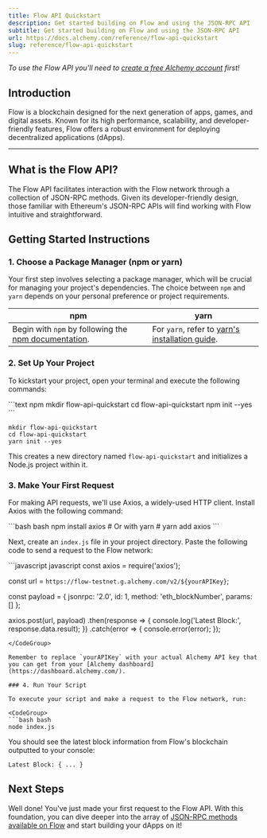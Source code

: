 ```yaml
---
title: Flow API Quickstart
description: Get started building on Flow and using the JSON-RPC API
subtitle: Get started building on Flow and using the JSON-RPC API
url: https://docs.alchemy.com/reference/flow-api-quickstart
slug: reference/flow-api-quickstart
---
```


*To use the Flow API you'll need to [create a free Alchemy account](https://dashboard.alchemy.com/signup/?utm_source=docs\&utm_medium=website\&utm_campaign=flow) first!*

## Introduction

Flow is a blockchain designed for the next generation of apps, games, and digital assets. Known for its high performance, scalability, and developer-friendly features, Flow offers a robust environment for deploying decentralized applications (dApps).

***

## What is the Flow API?

The Flow API facilitates interaction with the Flow network through a collection of JSON-RPC methods. Given its developer-friendly design, those familiar with Ethereum's JSON-RPC APIs will find working with Flow intuitive and straightforward.

## Getting Started Instructions

### 1. Choose a Package Manager (npm or yarn)

Your first step involves selecting a package manager, which will be crucial for managing your project's dependencies. The choice between `npm` and `yarn` depends on your personal preference or project requirements.

| npm                                                                                                                       | yarn                                                                                                |
| ------------------------------------------------------------------------------------------------------------------------- | --------------------------------------------------------------------------------------------------- |
| Begin with `npm` by following the [npm documentation](https://docs.npmjs.com/downloading-and-installing-node-js-and-npm). | For `yarn`, refer to [yarn's installation guide](https://classic.yarnpkg.com/lang/en/docs/install). |

### 2. Set Up Your Project

To kickstart your project, open your terminal and execute the following commands:

<CodeGroup>
  ```text npm
  mkdir flow-api-quickstart
  cd flow-api-quickstart
  npm init --yes
  ```

  ```text yarn
  mkdir flow-api-quickstart
  cd flow-api-quickstart
  yarn init --yes
  ```
</CodeGroup>

This creates a new directory named `flow-api-quickstart` and initializes a Node.js project within it.

### 3. Make Your First Request

For making API requests, we'll use Axios, a widely-used HTTP client. Install Axios with the following command:

<CodeGroup>
  ```bash bash
  npm install axios
  # Or with yarn
  # yarn add axios
  ```
</CodeGroup>

Next, create an `index.js` file in your project directory. Paste the following code to send a request to the Flow network:

<CodeGroup>
  ```javascript javascript
  const axios = require('axios');

  const url = `https://flow-testnet.g.alchemy.com/v2/${yourAPIKey}`;

  const payload = {
    jsonrpc: '2.0',
    id: 1,
    method: 'eth_blockNumber',
    params: []
  };

  axios.post(url, payload)
    .then(response => {
      console.log('Latest Block:', response.data.result);
    })
    .catch(error => {
      console.error(error);
    });
  ```
</CodeGroup>

Remember to replace `yourAPIKey` with your actual Alchemy API key that you can get from your [Alchemy dashboard](https://dashboard.alchemy.com/).

### 4. Run Your Script

To execute your script and make a request to the Flow network, run:

<CodeGroup>
  ```bash bash
  node index.js
  ```
</CodeGroup>

You should see the latest block information from Flow's blockchain outputted to your console:

```shell
Latest Block: { ... }
```

## Next Steps

Well done! You've just made your first request to the Flow API. With this foundation, you can dive deeper into the array of [JSON-RPC methods available on Flow](/reference/flow-api-endpoints) and start building your dApps on it!
